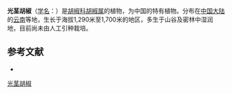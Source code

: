 {{Speciesbox
| name = 光茎胡椒
| status = 
| status_system = 
| image =
| genus = Piper
| species = glabricaule
| authority = C. DC.
}}

'''光茎胡椒'''（[[学名|学名]]：{{lang|la|''Piper glabricaule''}}）是[[胡椒科|胡椒科]][[胡椒属|胡椒属]]的植物，为中国的特有植物。分布在[[中国大陆|中国大陆]]的[[云南|云南]]等地，生长于海拔1,290米至1,700米的地区，多生于山谷及密林中湿润地，目前尚未由人工引种栽培。

== 参考文献 ==
<div class="references-small">
* {{cite web| url =http://www.bioinfo.cn/db05/KmzwSpecies.php?action=view&id=17040| title =光茎胡椒| work =《中国高等植物数据库全库》| publisher =中国科学院微生物研究所| author =昆明植物研究所| accessdate =2009-02-25| deadurl =yes| archiveurl =https://web.archive.org/web/20160305054506/http://www.bioinfo.cn/db05/KmzwSpecies.php?action=view&id=17040| archivedate =2016-03-05}}
</div>
{{Taxonbar|from=Q10890714}}

[[Category:胡椒属|光茎胡椒]]


{{植物小作品}}